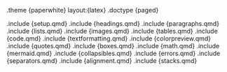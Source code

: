 <!-- Change here to test a different theme -->
.theme {paperwhite} layout:{latex}
<!-- Change here to paged/slides/plain to test a different document type -->
.doctype {paged}

.include {setup.qmd}
.include {headings.qmd}
.include {paragraphs.qmd}
.include {lists.qmd}
.include {images.qmd}
.include {tables.qmd}
.include {code.qmd}
.include {textformatting.qmd}
.include {colorpreview.qmd}
.include {quotes.qmd}
.include {boxes.qmd}
.include {math.qmd}
.include {mermaid.qmd}
.include {collapsibles.qmd}
.include {errors.qmd}
.include {separators.qmd}
.include {alignment.qmd}
.include {stacks.qmd}